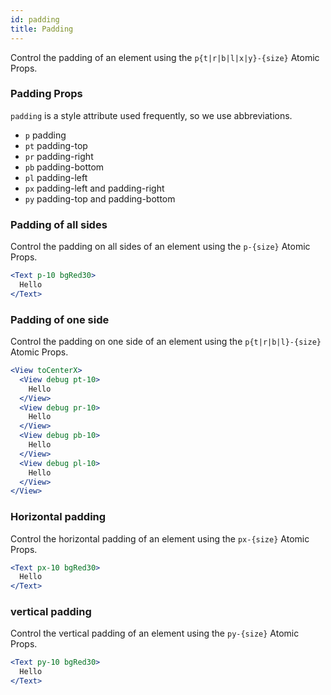 ```yaml
---
id: padding
title: Padding
---
```


Control the padding of an element using the `p{t|r|b|l|x|y}-{size}` Atomic Props.

### Padding Props

`padding` is a style attribute used frequently, so we use abbreviations.

- `p` padding
- `pt` padding-top
- `pr` padding-right
- `pb` padding-bottom
- `pl` padding-left
- `px` padding-left and padding-right
- `py` padding-top and padding-bottom

### Padding of all sides

Control the padding on all sides of an element using the `p-{size}` Atomic Props.

```jsx live
<Text p-10 bgRed30>
  Hello
</Text>
```

### Padding of one side

Control the padding on one side of an element using the `p{t|r|b|l}-{size}` Atomic Props.

```jsx live
<View toCenterX>
  <View debug pt-10>
    Hello
  </View>
  <View debug pr-10>
    Hello
  </View>
  <View debug pb-10>
    Hello
  </View>
  <View debug pl-10>
    Hello
  </View>
</View>
```

### Horizontal padding

Control the horizontal padding of an element using the `px-{size}` Atomic Props.

```jsx live
<Text px-10 bgRed30>
  Hello
</Text>
```

### vertical padding

Control the vertical padding of an element using the `py-{size}` Atomic Props.

```jsx live
<Text py-10 bgRed30>
  Hello
</Text>
```
